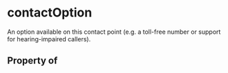 # contactOption

An option available on this contact point (e.g. a toll-free number or support for hearing-impaired callers).

## Property of



